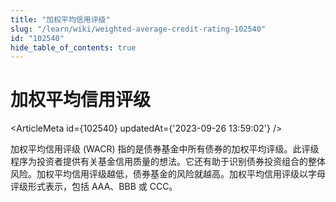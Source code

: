 ```yaml
---
title: "加权平均信用评级"
slug: "/learn/wiki/weighted-average-credit-rating-102540"
id: "102540"
hide_table_of_contents: true
---
```



# 加权平均信用评级

<ArticleMeta id={102540} updatedAt={'2023-09-26 13:59:02'} />
<div className='border-solid border-b border-t-0 my-4 border-[var(--ifm-color-gray-300)]' />

加权平均信用评级 (WACR) 指的是债券基金中所有债券的加权平均评级。此评级程序为投资者提供有关基金信用质量的想法。它还有助于识别债券投资组合的整体风险。加权平均信用评级越低，债券基金的风险就越高。加权平均信用评级以字母评级形式表示，包括 AAA、BBB 或 CCC。
